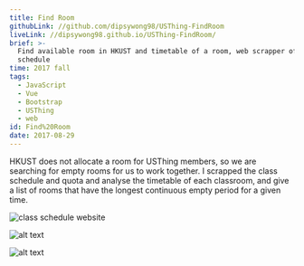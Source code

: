 ```yaml
---
title: Find Room
githubLink: //github.com/dipsywong98/USThing-FindRoom
liveLink: //dipsywong98.github.io/USThing-FindRoom/
brief: >-
  Find available room in HKUST and timetable of a room, web scrapper of class
  schedule
time: 2017 fall
tags:
  - JavaScript
  - Vue
  - Bootstrap
  - USThing
  - web
id: Find%20Room
date: 2017-08-29
---
```


HKUST does not allocate a room for USThing members, so we are searching for empty rooms for us to work together. I scrapped the class schedule and quota and analyse the timetable of each classroom, and give a list of rooms that have the longest continuous empty period for a given time.

![class schedule website](<../public/img/posts/Find Room/image.png>)

![alt text](<../public/img/posts/Find Room/image-1.png>)

![alt text](<../public/img/posts/Find Room/image-2.png>)
